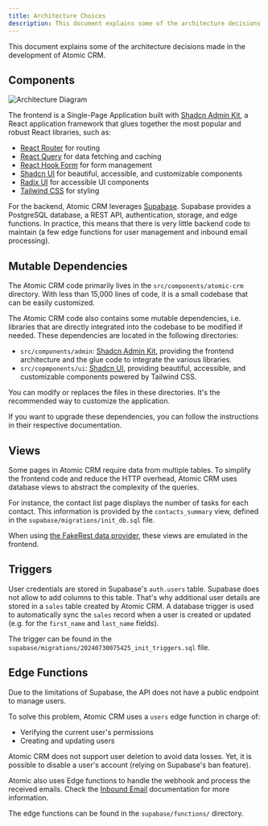 ```yaml
---
title: Architecture Choices
description: This document explains some of the architecture decisions made in the development of Atomic CRM.
---
```


This document explains some of the architecture decisions made in the development of Atomic CRM.

## Components

![Architecture Diagram](../../images/architecture.png)

The frontend is a Single-Page Application built with [Shadcn Admin Kit](https://marmelab/shadcn-admin-kit), a React application framework that glues together the most popular and robust React libraries, such as:

- [React Router](https://reactrouter.com/) for routing
- [React Query](https://tanstack.com/query/latest) for data fetching and caching
- [React Hook Form](https://react-hook-form.com/) for form management
- [Shadcn UI](https://ui.shadcn.com/) for beautiful, accessible, and customizable components
- [Radix UI](https://www.radix-ui.com/) for accessible UI components
- [Tailwind CSS](https://tailwindcss.com/) for styling

For the backend, Atomic CRM leverages [Supabase](https://supabase.com/). Supabase provides a PostgreSQL database, a REST API, authentication, storage, and edge functions. In practice, this means that there is very little backend code to maintain (a few edge functions for user management and inbound email processing).

## Mutable Dependencies

The Atomic CRM code primarily lives in the `src/components/atomic-crm` directory. With less than 15,000 lines of code, it is a small codebase that can be easily customized.

The Atomic CRM code also contains some mutable dependencies, i.e. libraries that are directly integrated into the codebase to be modified if needed. These dependencies are located in the following directories:

- `src/components/admin`: [Shadcn Admin Kit](https://marmelab/shadcn-admin-kit), providing the frontend architecture and the glue code to integrate the various libraries. 
- `src/copmponents/ui`: [Shadcn UI](https://ui.shadcn.com/), providing beautiful, accessible, and customizable components powered by Tailwind CSS.

You can modify or replaces the files in these directories. It's the recommended way to customize the application.

If you want to upgrade these dependencies, you can follow the instructions in their respective documentation.

## Views

Some pages in Atomic CRM require data from multiple tables. To simplify the frontend code and reduce the HTTP overhead, Atomic CRM uses database views to abstract the complexity of the queries.

For instance, the contact list page displays the number of tasks for each contact. This information is provided by the `contacts_summary` view, defined in the `supabase/migrations/init_db.sql` file.

When using [the FakeRest data provider](./data-providers#setting-up-the-fakerest-data-provider), these views are emulated in the frontend.

## Triggers

User credentials are stored in Supabase's `auth.users` table. Supabase does not allow to add columns to this table. That's why additional user details are stored in a `sales` table created by Atomic CRM. A database trigger is used to automatically sync the `sales` record when a user is created or updated (e.g. for the `first_name` and `last_name` fields).

The trigger can be found in the `supabase/migrations/20240730075425_init_triggers.sql` file.

## Edge Functions

Due to the limitations of Supabase, the API does not have a public endpoint to manage users.

To solve this problem, Atomic CRM uses a `users` edge function in charge of:

- Verifying the current user's permissions
- Creating and updating users

Atomic CRM does not support user deletion to avoid data losses. Yet, it is possible to disable a user's account (relying on Supabase's ban feature).

Atomic also uses Edge functions to handle the webhook and process the received emails. Check the [Inbound Email](./inbound-email-configuration) documentation for more information.

The edge functions can be found in the `supabase/functions/` directory.
